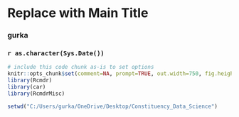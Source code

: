 <!-- R Commander Markdown Template -->

Replace with Main Title
=======================

### gurka

### `r as.character(Sys.Date())`

```r
# include this code chunk as-is to set options
knitr::opts_chunk$set(comment=NA, prompt=TRUE, out.width=750, fig.height=8, fig.width=8)
library(Rcmdr)
library(car)
library(RcmdrMisc)
```

```r
setwd("C:/Users/gurka/OneDrive/Desktop/Constituency_Data_Science")
```


